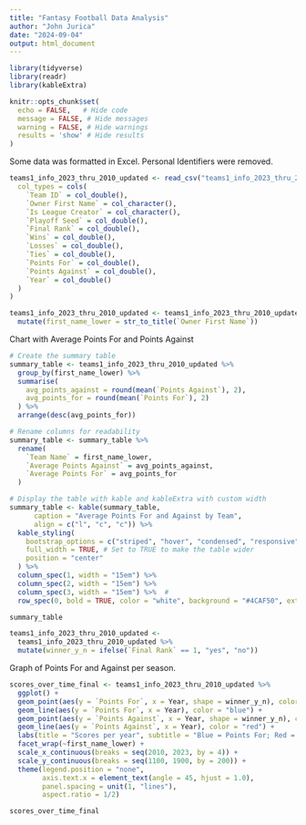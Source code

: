 ```yaml
---
title: "Fantasy Football Data Analysis"
author: "John Jurica"
date: "2024-09-04"
output: html_document
---
```



```r

library(tidyverse)
library(readr)
library(kableExtra)

```

```r
knitr::opts_chunk$set(
  echo = FALSE,   # Hide code
  message = FALSE, # Hide messages
  warning = FALSE, # Hide warnings
  results = 'show' # Hide results
)
```

Some data was formatted in Excel. Personal Identifiers were removed.


```r


teams1_info_2023_thru_2010_updated <- read_csv("teams1_info_2023_thru_2014_updated_csv.csv", 
  col_types = cols(
    `Team ID` = col_double(),               
    `Owner First Name` = col_character(),   
    `Is League Creator` = col_character(),  
    `Playoff Seed` = col_double(),          
    `Final Rank` = col_double(),            
    `Wins` = col_double(),                  
    `Losses` = col_double(),                
    `Ties` = col_double(),                  
    `Points For` = col_double(),            
    `Points Against` = col_double(),        
    `Year` = col_double()                   
  )
)

```


```r
teams1_info_2023_thru_2010_updated <- teams1_info_2023_thru_2010_updated %>%
  mutate(first_name_lower = str_to_title(`Owner First Name`))


```


Chart with Average Points For and Points Against

```r
# Create the summary table
summary_table <- teams1_info_2023_thru_2010_updated %>%
  group_by(first_name_lower) %>%
  summarise(
    avg_points_against = round(mean(`Points Against`), 2),
    avg_points_for = round(mean(`Points For`), 2)
  ) %>%
  arrange(desc(avg_points_for))

# Rename columns for readability
summary_table <- summary_table %>%
  rename(
    `Team Name` = first_name_lower,
    `Average Points Against` = avg_points_against,
    `Average Points For` = avg_points_for
  )

# Display the table with kable and kableExtra with custom width
summary_table <- kable(summary_table, 
      caption = "Average Points For and Against by Team", 
      align = c("l", "c", "c")) %>%
  kable_styling(
    bootstrap_options = c("striped", "hover", "condensed", "responsive"),
    full_width = TRUE, # Set to TRUE to make the table wider
    position = "center"
  ) %>%
  column_spec(1, width = "15em") %>%   
  column_spec(2, width = "15em") %>%  
  column_spec(3, width = "15em") %>%  # 
  row_spec(0, bold = TRUE, color = "white", background = "#4CAF50", extra_css = "padding: 20px;")

summary_table

```


```r

teams1_info_2023_thru_2010_updated <- 
  teams1_info_2023_thru_2010_updated %>%
  mutate(winner_y_n = ifelse(`Final Rank` == 1, "yes", "no"))


```

Graph of Points For and Against per season.

```r

scores_over_time_final <- teams1_info_2023_thru_2010_updated %>%
  ggplot() +
  geom_point(aes(y = `Points For`, x = Year, shape = winner_y_n), color = "blue") +
  geom_line(aes(y = `Points For`, x = Year), color = "blue") +
  geom_point(aes(y = `Points Against`, x = Year, shape = winner_y_n), color = "red") +
  geom_line(aes(y = `Points Against`, x = Year), color = "red") +
  labs(title = "Scores per year", subtitle = "Blue = Points For; Red = Points Against; Triangle = Winner", y = "Points") +
  facet_wrap(~first_name_lower) +
  scale_x_continuous(breaks = seq(2010, 2023, by = 4)) +
  scale_y_continuous(breaks = seq(1100, 1900, by = 200)) +
  theme(legend.position = "none",
        axis.text.x = element_text(angle = 45, hjust = 1.0),
        panel.spacing = unit(1, "lines"),
        aspect.ratio = 1/2)

```
```r
scores_over_time_final
```